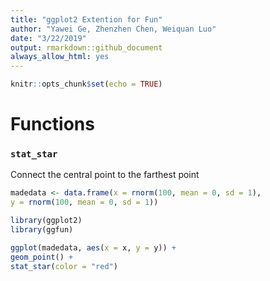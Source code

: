 ```yaml
---
title: "ggplot2 Extention for Fun"
author: "Yawei Ge, Zhenzhen Chen, Weiquan Luo"
date: "3/22/2019"
output: rmarkdown::github_document
always_allow_html: yes
---
```


```r
knitr::opts_chunk$set(echo = TRUE)
```


# Functions

### `stat_star`

Connect the central point to the farthest point

```r
madedata <- data.frame(x = rnorm(100, mean = 0, sd = 1),
y = rnorm(100, mean = 0, sd = 1))

library(ggplot2)
library(ggfun)

ggplot(madedata, aes(x = x, y = y)) +
geom_point() +
stat_star(color = "red")
```
